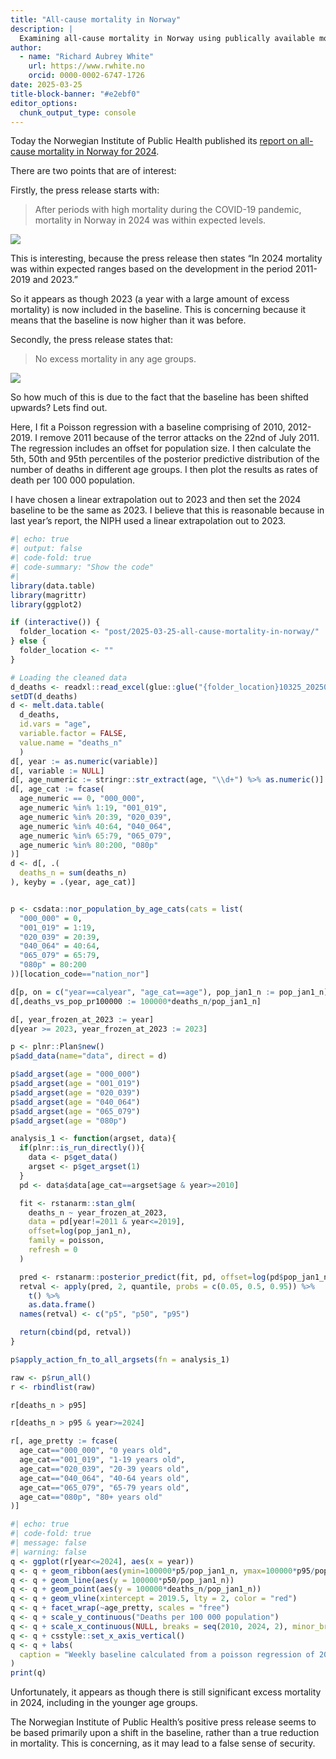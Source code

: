 ```yaml
---
title: "All-cause mortality in Norway"
description: |
  Examining all-cause mortality in Norway using publically available mortality data from SSB.
author:
  - name: "Richard Aubrey White"
    url: https://www.rwhite.no
    orcid: 0000-0002-6747-1726
date: 2025-03-25
title-block-banner: "#e2ebf0"
editor_options: 
  chunk_output_type: console
---
```


Today the Norwegian Institute of Public Health published its [report on all-cause mortality in Norway for 2024](https://www.fhi.no/nyheter/2025/dodeligheten-tilbake-til-nivaet-for-pandemien). 

There are two points that are of interest:

Firstly, the press release starts with:

> After periods with high mortality during the COVID-19 pandemic, mortality in Norway in 2024 was within expected levels.

![](top.png)

This is interesting, because the press release then states "In 2024 mortality was within expected ranges based on the development in the period 2011-2019 and 2023."

So it appears as though 2023 (a year with a large amount of excess mortality) is now included in the baseline. This is concerning because it means that the baseline is now higher than it was before.

Secondly, the press release states that:

> No excess mortality in any age groups.

![](middle.png)

So how much of this is due to the fact that the baseline has been shifted upwards? Lets find out.

Here, I fit a Poisson regression with a baseline comprising of 2010, 2012-2019. I remove 2011 because of the terror attacks on the 22nd of July 2011. The regression includes an offset for population size. I then calculate the 5th, 50th and 95th percentiles of the posterior predictive distribution of the number of deaths in different age groups. I then plot the results as rates of death per 100 000 population.

I have chosen a linear extrapolation out to 2023 and then set the 2024 baseline to be the same as 2023. I believe that this is reasonable because in last year's report, the NIPH used a linear extrapolation out to 2023.

```r
#| echo: true
#| output: false
#| code-fold: true
#| code-summary: "Show the code"
#| 
library(data.table)
library(magrittr)
library(ggplot2)

if (interactive()) {
  folder_location <- "post/2025-03-25-all-cause-mortality-in-norway/"
} else {
  folder_location <- ""
}

# Loading the cleaned data
d_deaths <- readxl::read_excel(glue::glue("{folder_location}10325_20250325-102517.xlsx"))
setDT(d_deaths)
d <- melt.data.table(
  d_deaths, 
  id.vars = "age",
  variable.factor = FALSE,
  value.name = "deaths_n"
  )
d[, year := as.numeric(variable)]
d[, variable := NULL]
d[, age_numeric := stringr::str_extract(age, "\\d+") %>% as.numeric()]
d[, age_cat := fcase(
  age_numeric == 0, "000_000",
  age_numeric %in% 1:19, "001_019",
  age_numeric %in% 20:39, "020_039",
  age_numeric %in% 40:64, "040_064",
  age_numeric %in% 65:79, "065_079",
  age_numeric %in% 80:200, "080p"
)]
d <- d[, .(
  deaths_n = sum(deaths_n)
), keyby = .(year, age_cat)]


p <- csdata::nor_population_by_age_cats(cats = list(
  "000_000" = 0,
  "001_019" = 1:19,
  "020_039" = 20:39,
  "040_064" = 40:64,
  "065_079" = 65:79,
  "080p" = 80:200
))[location_code=="nation_nor"]

d[p, on = c("year==calyear", "age_cat==age"), pop_jan1_n := pop_jan1_n]
d[,deaths_vs_pop_pr100000 := 100000*deaths_n/pop_jan1_n]

d[, year_frozen_at_2023 := year]
d[year >= 2023, year_frozen_at_2023 := 2023]

p <- plnr::Plan$new()
p$add_data(name="data", direct = d)

p$add_argset(age = "000_000")
p$add_argset(age = "001_019")
p$add_argset(age = "020_039")
p$add_argset(age = "040_064")
p$add_argset(age = "065_079")
p$add_argset(age = "080p")

analysis_1 <- function(argset, data){
  if(plnr::is_run_directly()){
    data <- p$get_data()
    argset <- p$get_argset(1)
  }
  pd <- data$data[age_cat==argset$age & year>=2010]

  fit <- rstanarm::stan_glm(
    deaths_n ~ year_frozen_at_2023, 
    data = pd[year!=2011 & year<=2019], 
    offset=log(pop_jan1_n),
    family = poisson,
    refresh = 0
  )

  pred <- rstanarm::posterior_predict(fit, pd, offset=log(pd$pop_jan1_n))
  retval <- apply(pred, 2, quantile, probs = c(0.05, 0.5, 0.95)) %>%
    t() %>%
    as.data.frame()
  names(retval) <- c("p5", "p50", "p95")

  return(cbind(pd, retval))
}

p$apply_action_fn_to_all_argsets(fn = analysis_1)

raw <- p$run_all()
r <- rbindlist(raw)

r[deaths_n > p95]

r[deaths_n > p95 & year>=2024]

r[, age_pretty := fcase(
  age_cat=="000_000", "0 years old",
  age_cat=="001_019", "1-19 years old",
  age_cat=="020_039", "20-39 years old",
  age_cat=="040_064", "40-64 years old",
  age_cat=="065_079", "65-79 years old",
  age_cat=="080p", "80+ years old"
)]
```

```r
#| echo: true
#| code-fold: true
#| message: false
#| warning: false
q <- ggplot(r[year<=2024], aes(x = year))
q <- q + geom_ribbon(aes(ymin=100000*p5/pop_jan1_n, ymax=100000*p95/pop_jan1_n), fill = "black", alpha = 0.5)
q <- q + geom_line(aes(y = 100000*p50/pop_jan1_n))
q <- q + geom_point(aes(y = 100000*deaths_n/pop_jan1_n))
q <- q + geom_vline(xintercept = 2019.5, lty = 2, color = "red")
q <- q + facet_wrap(~age_pretty, scales = "free")
q <- q + scale_y_continuous("Deaths per 100 000 population")
q <- q + scale_x_continuous(NULL, breaks = seq(2010, 2024, 2), minor_breaks = NULL)
q <- q + csstyle::set_x_axis_vertical()
q <- q + labs(
  caption = "Weekly baseline calculated from a poisson regression of 2010, 2012-2019.\nData extracted from SSB table 10325"
)
print(q)
```

Unfortunately, it appears as though there is still significant excess mortality in 2024, including in the younger age groups. 

The Norwegian Institute of Public Health's positive press release seems to be based primarily upon a shift in the baseline, rather than a true reduction in mortality. This is concerning, as it may lead to a false sense of security.
